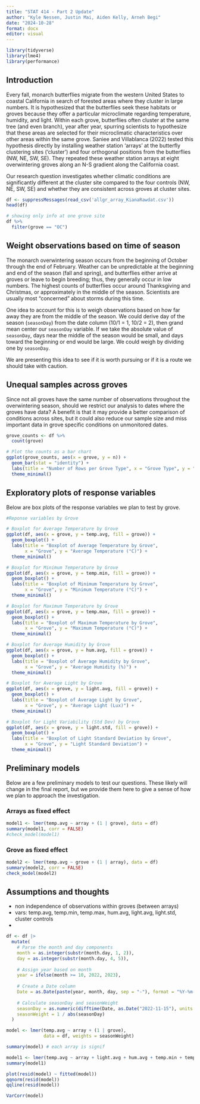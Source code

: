 ```yaml
---
title: "STAT 414 - Part 2 Update"
author: "Kyle Nessen, Justin Mai, Aiden Kelly, Arneh Begi"
date: "2024-10-28"
format: docx
editor: visual
---
```


```r
library(tidyverse)
library(lme4)
library(performance)
```

## Introduction

Every fall, monarch butterflies migrate from the western United States to coastal California in search of forested areas where they cluster in large numbers. It is hypothesized that the butterflies seek these habitats or groves because they offer a particular microclimate regarding temperature, humidity, and light. Within each grove, butterflies often cluster at the same tree (and even branch), year after year, spurring scientists to hypothesize that these areas are selected for their microclimatic characteristics over other areas within the same grove. Saniee and Villablanca (2022) tested this hypothesis directly by installing weather station 'arrays' at the butterfly clustering sites ('cluster') and four orthogonal positions from the butterflies (NW, NE, SW, SE). They repeated these weather station arrays at eight overwintering groves along an N-S gradient along the California coast.

Our research question investigates whether climatic conditions are significantly different at the cluster site compared to the four controls (NW, NE, SW, SE) and whether they are consistent across groves at cluster sites.

```r
df <- suppressMessages(read_csv('allgr_array_KianaRawdat.csv'))
head(df)

# showing only info at one grove site
df %>%
  filter(grove == "OC") 

```

## Weight observations based on time of season

The monarch overwintering season occurs from the beginning of October through the end of February. Weather can be unpredictable at the beginning and end of the season (fall and spring), and butterflies either arrive at groves or leave to begin breeding; thus, they generally occur in low numbers. The highest counts of butterflies occur around Thanksgiving and Christmas, or approximately in the middle of the season. Scientists are usually most "concerned" about storms during this time.

One idea to account for this is to weigh observations based on how far away they are from the middle of the season. We could derive day of the season (`seasonDay`) from the date column (10/1 = 1, 10/2 = 2), then grand mean center our `seasonDay` variable. If we take the absolute value of `seasonDay`, days near the middle of the season would be small, and days toward the beginning or end would be large. We could weigh by dividing one by `seasonDay`.

We are presenting this idea to see if it is worth pursuing or if it is a route we should take with caution.

## Unequal samples across groves

Since not all groves have the same number of observations throughout the overwintering season, should we restrict our analysis to dates where the groves have data? A benefit is that it may provide a better comparison of conditions across sites, but it could also reduce our sample size and miss important data in grove specific conditions on unmonitored dates.

```r

grove_counts <- df %>%
  count(grove)

# Plot the counts as a bar chart
ggplot(grove_counts, aes(x = grove, y = n)) +
  geom_bar(stat = "identity") +
  labs(title = "Number of Rows per Grove Type", x = "Grove Type", y = "Row Count") +
  theme_minimal()

```

## Exploratory plots of response variables

Below are box plots of the response variables we plan to test by grove.

```r
#Reponse variables by Grove

# Boxplot for Average Temperature by Grove
ggplot(df, aes(x = grove, y = temp.avg, fill = grove)) +
  geom_boxplot() +
  labs(title = "Boxplot of Average Temperature by Grove",
       x = "Grove", y = "Average Temperature (°C)") +
  theme_minimal()

# Boxplot for Minimum Temperature by Grove
ggplot(df, aes(x = grove, y = temp.min, fill = grove)) +
  geom_boxplot() +
  labs(title = "Boxplot of Minimum Temperature by Grove",
       x = "Grove", y = "Minimum Temperature (°C)") +
  theme_minimal()

# Boxplot for Maximum Temperature by Grove
ggplot(df, aes(x = grove, y = temp.max, fill = grove)) +
  geom_boxplot() +
  labs(title = "Boxplot of Maximum Temperature by Grove",
       x = "Grove", y = "Maximum Temperature (°C)") +
  theme_minimal()

# Boxplot for Average Humidity by Grove
ggplot(df, aes(x = grove, y = hum.avg, fill = grove)) +
  geom_boxplot() +
  labs(title = "Boxplot of Average Humidity by Grove",
       x = "Grove", y = "Average Humidity (%)") +
  theme_minimal()

# Boxplot for Average Light by Grove
ggplot(df, aes(x = grove, y = light.avg, fill = grove)) +
  geom_boxplot() +
  labs(title = "Boxplot of Average Light by Grove",
       x = "Grove", y = "Average Light (Lux)") +
  theme_minimal()

# Boxplot for Light Variability (Std Dev) by Grove
ggplot(df, aes(x = grove, y = light.std, fill = grove)) +
  geom_boxplot() +
  labs(title = "Boxplot of Light Standard Deviation by Grove",
       x = "Grove", y = "Light Standard Deviation") +
  theme_minimal()
```

## Preliminary models

Below are a few preliminary models to test our questions. These likely will change in the final report, but we provide them here to give a sense of how we plan to approach the investigation.

### Arrays as fixed effect

```r
model1 <- lmer(temp.avg ~ array + (1 | grove), data = df)
summary(model1, corr = FALSE)
#check_model(model1)
```

### Grove as fixed effect

```r
model2 <- lmer(temp.avg ~ grove + (1 | array), data = df)
summary(model2, corr = FALSE)
check_model(model2)
```


## Assumptions and thoughts

- non independence of observations within groves (between arrays)
- vars: temp.avg, temp.min, temp.max, hum.avg, light.avg, light.std, cluster controls
- 
```r
df <- df |> 
  mutate(
    # Parse the month and day components
    month = as.integer(substr(month.day, 1, 2)),
    day = as.integer(substr(month.day, 4, 5)),
    
    # Assign year based on month
    year = ifelse(month >= 10, 2022, 2023),
    
    # Create a Date column
    Date = as.Date(paste(year, month, day, sep = "-"), format = "%Y-%m-%d"),
    
    # Calculate seasonDay and seasonWeight
    seasonDay = as.numeric(difftime(Date, as.Date("2022-11-15"), units = "days")),
    seasonWeight = 1 / abs(seasonDay)
  )

model <- lmer(temp.avg ~ array + (1 | grove),
              data = df, weights = seasonWeight)

summary(model) # each array is signif

model1 <- lmer(temp.avg ~ array + light.avg + hum.avg + temp.min + temp.max + (1 | grove), data = df)
summary(model1)
```

```r
plot(resid(model) ~ fitted(model))
qqnorm(resid(model))
qqline(resid(model))

VarCorr(model)


```
